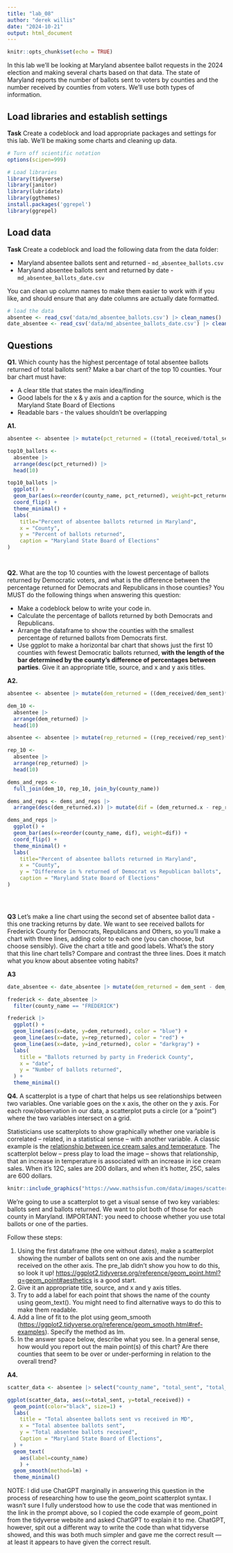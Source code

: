 ```yaml
---
title: "lab_08"
author: "derek willis"
date: "2024-10-21"
output: html_document
---
```


```r
knitr::opts_chunk$set(echo = TRUE)
```

In this lab we'll be looking at Maryland absentee ballot requests in the 2024 election and making several charts based on that data. The state of Maryland reports the number of ballots sent to voters by counties and the number received by counties from voters. We'll use both types of information.

## Load libraries and establish settings

**Task** Create a codeblock and load appropriate packages and settings for this lab. We'll be making some charts and cleaning up data.

```r
# Turn off scientific notation
options(scipen=999)

# Load libraries
library(tidyverse)
library(janitor)
library(lubridate)
library(ggthemes)
install.packages('ggrepel')
library(ggrepel)
```

## Load data

**Task** Create a codeblock and load the following data from the data folder:

-   Maryland absentee ballots sent and returned - `md_absentee_ballots.csv`
-   Maryland absentee ballots sent and returned by date - `md_absentee_ballots_date.csv`

You can clean up column names to make them easier to work with if you like, and should ensure that any date columns are actually date formatted.

```r
# load the data
absentee <- read_csv('data/md_absentee_ballots.csv') |> clean_names()
date_absentee <- read_csv('data/md_absentee_ballots_date.csv') |> clean_names()
```

## Questions

**Q1.** Which county has the highest percentage of total absentee ballots returned of total ballots sent? Make a bar chart of the top 10 counties. Your bar chart must have:

-   A clear title that states the main idea/finding
-   Good labels for the x & y axis and a caption for the source, which is the Maryland State Board of Elections
-   Readable bars - the values shouldn't be overlapping

**A1.**

```r

absentee <- absentee |> mutate(pct_returned = ((total_received/total_sent)*100))

top10_ballots <-
  absentee |>
  arrange(desc(pct_returned)) |>
  head(10)

top10_ballots |> 
  ggplot() +
  geom_bar(aes(x=reorder(county_name, pct_returned), weight=pct_returned)) +
  coord_flip() +
  theme_minimal() +
  labs(
    title="Percent of absentee ballots returned in Maryland",
    x = "County",
    y = "Percent of ballots returned",
    caption = "Maryland State Board of Elections"
) 




```

**Q2.** What are the top 10 counties with the lowest percentage of ballots returned by Democratic voters, and what is the difference between the percentage returned for Democrats and Republicans in those counties? You MUST do the following things when answering this question:

-   Make a codeblock below to write your code in.
-   Calculate the percentage of ballots returned by both Democrats and Republicans.
-   Arrange the dataframe to show the counties with the smallest percentage of returned ballots from Democrats first.
-   Use ggplot to make a horizontal bar chart that shows just the first 10 counties with fewest Democratic ballots returned, **with the length of the bar determined by the county's difference of percentages between parties**. Give it an appropriate title, source, and x and y axis titles.

**A2.**

```r
absentee <- absentee |> mutate(dem_returned = ((dem_received/dem_sent)*100))

dem_10 <- 
  absentee |>
  arrange(dem_returned) |>
  head(10)

absentee <- absentee |> mutate(rep_returned = ((rep_received/rep_sent)*100))

rep_10 <- 
  absentee |> 
  arrange(rep_returned) |>
  head(10)

dems_and_reps <- 
  full_join(dem_10, rep_10, join_by(county_name))

dems_and_reps <- dems_and_reps |>
  arrange(desc(dem_returned.x)) |> mutate(dif = (dem_returned.x - rep_returned.y))

dems_and_reps |> 
  ggplot() +
  geom_bar(aes(x=reorder(county_name, dif), weight=dif)) +
  coord_flip() +
  theme_minimal() +
  labs(
    title="Percent of absentee ballots returned in Maryland",
    x = "County",
    y = "Difference in % returned of Democrat vs Republican ballots",
    caption = "Maryland State Board of Elections"
) 


  
```

**Q3** Let's make a line chart using the second set of absentee ballot data - this one tracking returns by date. We want to see received ballots for Frederick County for Democrats, Republicans and Others, so you'll make a chart with three lines, adding color to each one (you can choose, but choose sensibly). Give the chart a title and good labels. What's the story that this line chart tells? Compare and contrast the three lines. Does it match what you know about absentee voting habits?

**A3**

```r
date_absentee <- date_absentee |> mutate(dem_returned = dem_sent - dem_received) |> mutate(rep_returned = rep_sent - rep_received) |> mutate(ind_returned = oth_sent - oth_received)

frederick <- date_absentee |> 
  filter(county_name == "FREDERICK")

frederick |>
  ggplot() + 
  geom_line(aes(x=date, y=dem_returned), color = "blue") +
  geom_line(aes(x=date, y=rep_returned), color = "red") +
  geom_line(aes(x=date, y=ind_returned), color = "darkgray") +
  labs(
    title = "Ballots returned by party in Frederick County",
    x = "date",
    y = "Number of ballots returned",
  ) +
  theme_minimal()

```

**Q4.** A scatterplot is a type of chart that helps us see relationships between two variables. One variable goes on the x axis, the other on the y axis. For each row/observation in our data, a scatterplot puts a circle (or a "point") where the two variables intersect on a grid.

Statisticians use scatterplots to show graphically whether one variable is correlated -- related, in a statistical sense -- with another variable. A classic example is the [relationship between ice cream sales and temperature](https://www.mathsisfun.com/data/scatter-xy-plots.html). The scatterplot below -- press play to load the image -- shows that relationship, that an increase in temperature is associated with an increase in ice cream sales. When it's 12C, sales are 200 dollars, and when it's hotter, 25C, sales are 600 dollars.

```r
knitr::include_graphics("https://www.mathsisfun.com/data/images/scatter-ice-cream1.svg")
```

We're going to use a scatterplot to get a visual sense of two key variables: ballots sent and ballots returned. We want to plot both of those for each county in Maryland. IMPORTANT: you need to choose whether you use total ballots or one of the parties.

Follow these steps:

1.  Using the first dataframe (the one without dates), make a scatterplot showing the number of ballots sent on one axis and the number received on the other axis. The pre_lab didn't show you how to do this, so look it up! <https://ggplot2.tidyverse.org/reference/geom_point.html?q=geom_point#aesthetics> is a good start.
2.  Give it an appropriate title, source, and x and y axis titles.
3.  Try to add a label for each point that shows the name of the county using geom_text(). You might need to find alternative ways to do this to make them readable.
4.  Add a line of fit to the plot using geom_smooth (<https://ggplot2.tidyverse.org/reference/geom_smooth.html#ref-examples>). Specify the method as lm.
5.  In the answer space below, describe what you see. In a general sense, how would you report out the main point(s) of this chart? Are there counties that seem to be over or under-performing in relation to the overall trend?

**A4.**

```r
scatter_data <- absentee |> select("county_name", "total_sent", "total_received")

ggplot(scatter_data, aes(x=total_sent, y=total_received)) +
  geom_point(color="black", size=1) +
  labs(
    title = "Total absentee ballots sent vs received in MD",
    x = "Total absentee ballots sent",
    y = "Total absentee ballots received",
    Caption = "Maryland State Board of Elections",
  ) +
  geom_text(
    aes(label=county_name)
    ) +
  geom_smooth(method=lm) +
  theme_minimal()
```

NOTE: I did use ChatGPT marginally in answering this question in the process of researching how to use the geom_point scatterplot syntax. I wasn't sure I fully understood how to use the code that was mentioned in the link in the prompt above, so I copied the code example of geom_point from the tidyverse website and asked ChatGPT to explain it to me. ChatGPT, however, spit out a different way to write the code than what tidyverse showed, and this was both much simpler and gave me the correct result — at least it appears to have given the correct result.
